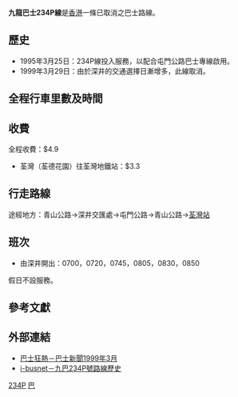 {{Infobox Bus Route
| image=
| number=九龍巴士234P線（第一代）
| operator=九巴
| garage=
| length=
| time=
| start=[[深井公共運輸交匯處|深井]]
| via=[[大欖|大欖]]、[[屯門公路|屯門公路]]
| end=[[荃灣站|荃灣地鐵站]]
| level=
| level1=
| frequency=N/A
| vehicle=
| Fare=HK$4.9
| Section_Fare1=荃灣（荃德花園）往荃灣地鐵站：HK$3.3
| bgcolor=yellow
| fontcolor=blue
| compete=
}}

'''九龍巴士234P線'''是[[香港|香港]]一條已取消之巴士路線。

==歷史==
* 1995年3月25日：234P線投入服務，以配合屯門公路巴士專線啟用。
* 1999年3月29日：由於深井的交通選擇日漸增多，此線取消。

==全程行車里數及時間==

==收費==
全程收費：$4.9

* 荃灣（荃德花園）往荃灣地鐵站：$3.3

==行走路線==
途經地方：青山公路→深井交匯處→屯門公路→青山公路→[[荃灣站|荃灣站]]

==班次==
*由深井開出：0700，0720，0745，0805，0830，0850
;假日不設服務。

==參考文獻==
<references/>

==外部連結==
* [http://www.bustop.info/news/99-03.shtml 巴士狂熱－巴士新聞1999年3月] {{Wayback|url=http://www.bustop.info/news/99-03.shtml |date=20200112040024 }}
* [http://www.i-busnet.com/history/busroutes/kmb/kmbr234p1.html i-busnet－九巴234P號路線歷史] {{Wayback|url=http://www.i-busnet.com/history/busroutes/kmb/kmbr234p1.html |date=20190910044123 }}

[[Category:已取消九龍巴士路線|234P]]
[[Category:1999年香港廢除|巴]]